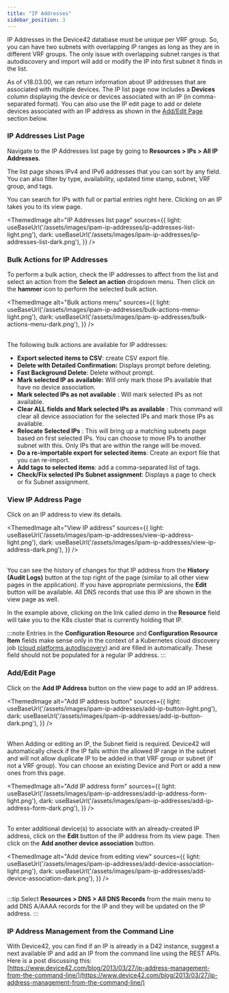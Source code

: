 ```yaml
---
title: "IP Addresses"
sidebar_position: 3
---
```



IP Addresses in the Device42 database must be unique per VRF group. So, you can have two subnets with overlapping IP ranges as long as they are in different VRF groups. The only issue with overlapping subnet ranges is that autodiscovery and import will add or modify the IP into first subnet it finds in the list.

As of v18.03.00, we can return information about IP addresses that are associated with multiple devices. The IP list page now includes a **Devices** column displaying the device or devices associated with an IP (in comma-separated format). You can also use the IP edit page to add or delete devices associated with an IP address as shown in the [Add/Edit Page](#addedit-page) section below.

### IP Addresses List Page

Navigate to the IP Addresses list page by going to **Resources > IPs > All IP Addresses**.

The list page shows IPv4 and IPv6 addresses that you can sort by any field. You can also filter by type, availability, updated time stamp, subnet, VRF group, and tags.

You can search for IPs with full or partial entries right here. Clicking on an IP takes you to its view page.

<ThemedImage
  alt="IP Addresses list page"
  sources={{
    light: useBaseUrl('/assets/images/ipam-ip-addresses/ip-addresses-list-light.png'),
    dark: useBaseUrl('/assets/images/ipam-ip-addresses/ip-addresses-list-dark.png'),
  }}
/>

### Bulk Actions for IP Addresses

To perform a bulk action, check the IP addresses to affect from the list and select an action from the **Select an action** dropdown menu. Then click on the **hammer** icon to perform the selected bulk action.

<ThemedImage
  alt="Bulk actions menu"
  sources={{
    light: useBaseUrl('/assets/images/ipam-ip-addresses/bulk-actions-menu-light.png'),
    dark: useBaseUrl('/assets/images/ipam-ip-addresses/bulk-actions-menu-dark.png'),
  }}
/>
<br/><br/>

The following bulk actions are available for IP addresses:

- **Export selected items to CSV**: create CSV export file. 
- **Delete with Detailed Confirmation:** Displays prompt before deleting. 
- **Fast Background Delete**: Delete without prompt. 
- **Mark selected IP as available:** Will only mark those IPs available that have no device association. 
- **Mark selected IPs as not available** : Will mark selected IPs as not available. 
- **Clear ALL fields and Mark selected IPs as available** : This command will clear all device association for the selected IPs and mark those IPs as available. 
- **Relocate Selected IPs** : This will bring up a matching subnets page based on first selected IPs. You can choose to move IPs to another subnet with this. Only IPs that are within the range will be moved. 
- **Do a re-importable export for selected items**: Create an export file that you can re-import.
- **Add tags to selected items**: add a comma-separated list of tags. 
- **Check/Fix selected IPs Subnet assignment**: Displays a page to check or fix Subnet assignment.

### View IP Address Page

Click on an IP address to view its details.

<ThemedImage
  alt="View IP address"
  sources={{
    light: useBaseUrl('/assets/images/ipam-ip-addresses/view-ip-address-light.png'),
    dark: useBaseUrl('/assets/images/ipam-ip-addresses/view-ip-address-dark.png'),
  }}
/>
<br/><br/>

You can see the history of changes for that IP address from the **History (Audit Logs)** button at the top right of the page (similar to all other view pages in the application). If you have appropriate permissions, the **Edit** button will be available. All DNS records that use this IP are shown in the view page as well.

In the example above, clicking on the link called _demo_ in the **Resource** field will take you to the K8s cluster that is currently holding that IP.

:::note
Entries in the **Configuration Resource** and **Configuration Resource Item** fields make sense only in the context of a Kubernetes cloud discovery job ([cloud platforms autodiscovery](auto-discovery/cloud-auto-discovery/index.mdx)) and are filled in automatically. These field should not be populated for a regular IP address.
:::

### Add/Edit Page

Click on the **Add IP Address** button on the view page to add an IP address.

<ThemedImage
  alt="Add IP address button"
  sources={{
    light: useBaseUrl('/assets/images/ipam-ip-addresses/add-ip-button-light.png'),
    dark: useBaseUrl('/assets/images/ipam-ip-addresses/add-ip-button-dark.png'),
  }}
/>
<br/><br/>

When Adding or editing an IP, the Subnet field is required. Device42 will automatically check if the IP falls within the allowed IP range in the subnet and will not allow duplicate IP to be added in that VRF group or subnet (if not a VRF group). You can choose an existing Device and Port or add a new ones from this page.

<ThemedImage
  alt="Add IP address form"
  sources={{
    light: useBaseUrl('/assets/images/ipam-ip-addresses/add-ip-address-form-light.png'),
    dark: useBaseUrl('/assets/images/ipam-ip-addresses/add-ip-address-form-dark.png'),
  }}
/>
<br/><br/>

To enter additional device(s) to associate with an already-created IP address, click on the **Edit** button of the IP address from its view page. Then click on the **Add another device association** button.

<ThemedImage
  alt="Add device from editing view"
  sources={{
    light: useBaseUrl('/assets/images/ipam-ip-addresses/add-device-association-light.png'),
    dark: useBaseUrl('/assets/images/ipam-ip-addresses/add-device-association-dark.png'),
  }}
/>
<br/><br/>

:::tip
Select **Resources > DNS > All DNS Records** from the main menu to add DNS A/AAAA records for the IP and they will be updated on the IP address.
:::

### IP Address Management from the Command Line

With Device42, you can find if an IP is already in a D42 instance, suggest a next available IP and add an IP from the command line using the REST APIs. Here is a post discussing this: [https://www.device42.com/blog/2013/03/27/ip-address-management-from-the-command-line/](https://www.device42.com/blog/2013/03/27/ip-address-management-from-the-command-line/)
